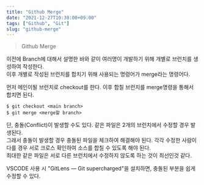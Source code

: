 ```yaml
---
title: "Github Merge"
date: "2021-12-27T10:30:00+09:00"
tags: ["Github", "Git"]
slug: "github-merge"
---
```


> Github Merge

이전에 Branch에 대해서 설명한 바와 같이 여러명이 개발하기 위해 개별로 브런치를 생성하여 작성한다.  
이후 개별로 작성된 브런치를 합치기 위해 사용되는 명령어가 merge라는 명령어다.

먼저 메인이될 브런치로 checkout를 한다. 이후 합칠 브런치를 merge명령을 통해서 합치면 된다.

```
$ git checkout <main branch>
$ git merge <merge할 branch>
```

단, 충돌(Conflict)이 발생할 수도 있다. 같은 파일은 2개의 브런치에서 수정할 경우 발생된다.  
그래서 충돌이 발생할 경우 충돌된 파일을 체크하여 해결해야 된다. 각각 수정한 사람이 다를 경우 서로 크로스 확인하여 소스를 합칠 수 있도록 해야 된다.  
최대한 같은 파일은 서로 다른 브런치에서 수정하지 않도록 하는 것이 최선인것 같다.  

VSCODE 사용 시 "GitLens — Git supercharged"을 설치하면, 충돌된 부분을 쉽게 수정할 수 있다.  
